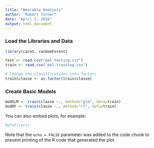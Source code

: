 ```yaml
---
title: "Wearable Analysis"
author: "Robert Turner"
date: "April 2, 2016"
output: html_document
---
```


### Load the Libraries and Data
```r
library(caret, randomForest)

test <- read.csv("pml-testing.csv")
train <- read.csv("pml-training.csv")

# Change the classifications into factors
train$classe <- as.factor(train$classe)
```
### Create Basic Models
```r
modGLM <- train(classe ~., method="glm", data=train)
modRF <- train(classe ~., method="rf", data=train)
```
You can also embed plots, for example:

```r
#plot(cars)
```

Note that the `echo = FALSE` parameter was added to the code chunk to prevent printing of the R code that generated the plot.
